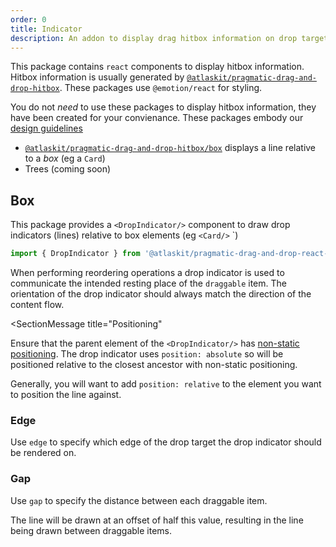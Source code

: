 ```yaml
---
order: 0
title: Indicator
description: An addon to display drag hitbox information on drop targets.
---
```


This package contains `react` components to display hitbox information. Hitbox information is usually generated by [`@atlaskit/pragmatic-drag-and-drop-hitbox`](drag-and-drop/packages/hitbox). These packages use `@emotion/react` for styling.

You do not _need_ to use these packages to display hitbox information, they have been created for your convienance. These packages embody our [design guidelines](/components/pragmatic-drag-and-drop/design-guidelines)

- [`@atlaskit/pragmatic-drag-and-drop-hitbox/box`](/components/pragmatic-drag-and-drop/packages/indicator/box) displays a line relative to a _box_ (eg a `Card`)
- Trees (coming soon)

## Box

This package provides a `<DropIndicator/>` component to draw drop indicators (lines) relative to box elements (eg `<Card/>`
`)

```ts
import { DropIndicator } from '@atlaskit/pragmatic-drag-and-drop-react-indicator/box';
```

When performing reordering operations a drop indicator is used to communicate the intended resting place of the `draggable` item. The orientation of the drop indicator should always match the direction of the content flow.

<SectionMessage
  title="Positioning"
>


Ensure that the parent element of the `<DropIndicator/>` has [non-static positioning](https://developer.mozilla.org/en-US/docs/Web/CSS/position). The drop indicator uses `position: absolute` so will be positioned relative
to the closest ancestor with non-static positioning.

Generally, you will want to add `position: relative` to the element you want to position the line against.

</SectionMessage>


### Edge

Use `edge` to specify which edge of the drop target the drop indicator should be rendered on.

<Example Component={ClosestEdgeExample} />

### Gap

Use `gap` to specify the distance between each draggable item.

The line will be drawn at an offset of half this value, resulting in the line being drawn between draggable items.

<Example Component={GapExample} />
